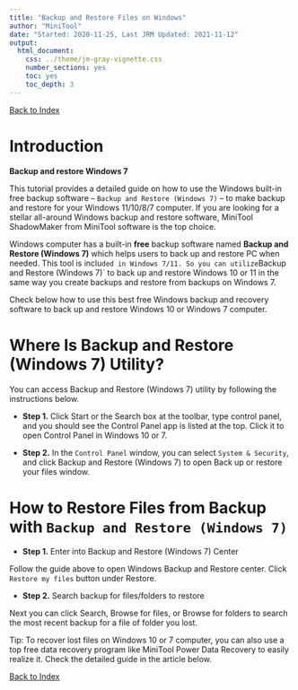 ```yaml
---
title: "Backup and Restore Files on Windows"
author: "MiniTool"
date: "Started: 2020-11-25, Last JRM Updated: 2021-11-12"
output:
  html_document:
    css: ../theme/jm-gray-vignette.css
    number_sections: yes
    toc: yes
    toc_depth: 3
---
```

[Back to Index](../README.html)

# Introduction

**Backup and restore Windows 7**

This tutorial provides a detailed guide on how to use the Windows built-in free
backup software – `Backup and Restore (Windows 7)` – to make backup and restore
for your Windows 11/10/8/7 computer. If you are looking for a stellar all-around
Windows backup and restore software, MiniTool ShadowMaker from MiniTool software
is the top choice.

Windows computer has a built-in **free** backup software named
**Backup and Restore (Windows 7)** which helps users to back up and restore PC
when needed. This tool is inclu`ded in Windows 7/11. So you can utilize
`Backup and Restore (Windows 7)` to back up and restore Windows 10 or 11 in the
same way you create backups and restore from backups on Windows 7.

Check below how to use this best free Windows backup and recovery software to
back up and restore Windows 10 or Windows 7 computer.

# Where Is Backup and Restore (Windows 7) Utility?

You can access Backup and Restore (Windows 7) utility by following the
instructions below.

- **Step 1.** Click Start or the Search box at the toolbar, type control panel,
and you should see the Control Panel app is listed at the top. Click it to open
Control Panel in Windows 10 or 7.

- **Step 2.** In the `Control Panel` window, you can select `System & Security`,
and click Backup and Restore (Windows 7) to open Back up or restore your files window.

# How to Restore Files from Backup with `Backup and Restore (Windows 7)`

- **Step 1.** Enter into Backup and Restore (Windows 7) Center

Follow the guide above to open Windows Backup and Restore center.
Click `Restore my files` button under Restore.

- **Step 2.** Search backup for files/folders to restore

Next you can click Search, Browse for files, or Browse for folders to search
the most recent backup for a file of folder you lost.

Tip: To recover lost files on Windows 10 or 7 computer, you can also use a top
free data recovery program like MiniTool Power Data Recovery to easily realize
it. Check the detailed guide in the article below.


[Back to Index](../README.html)